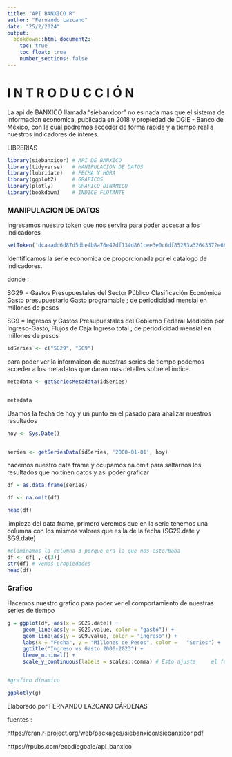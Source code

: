 ---
title: "API BANXICO R"
author: "Fernando Lazcano"
date: "25/2/2024"
output: 
  bookdown::html_document2:
    toc: true
    toc_float: true
    number_sections: false
---

# I N T R O D U C C I Ó N     

La api de BANXICO llamada "siebanxicor" no es nada mas que el sistema de informacion economica, publicada en 2018 y propiedad de DGIE - Banco de México, con la cual podremos acceder de forma rapida y a tiempo real a nuestros indicadores de interes. 

LIBRERIAS 
```{r, message=FALSE, warning=FALSE}
library(siebanxicor) # API DE BANXICO
library(tidyverse)   # MANIPULACION DE DATOS
library(lubridate)   # FECHA Y HORA
library(ggplot2)     # GRAFICOS
library(plotly)      # GRAFICO DINAMICO 
library(bookdown)    # INDICE FLOTANTE 
```
### MANIPULACION DE DATOS 

Ingresamos nuestro token que nos servira para poder accesar a los indicadores 

```{r}
setToken('dcaaadd6d87d5dbe4b8a76e47df134d861cee3e0c6df85283a32643572e66bb5')
```

Identificamos la serie economica de proporcionada  por el catalogo de indicadores.

donde :

SG29 = Gastos Presupuestales del Sector Público Clasificación Económica Gasto presupuestario Gasto programable ; de periodicidad mensial en millones de pesos 

SG9 = Ingresos y Gastos Presupuestales del Gobierno Federal Medición por Ingreso-Gasto, Flujos de Caja Ingreso total ; de periodicidad mensial en millones de pesos 


```{r}
idSeries <- c("SG29", "SG9")
```

para poder ver la informaicon de nuestras series de tiempo podemos acceder a los metadatos que daran mas detalles sobre el indice.

```{r}

metadata <- getSeriesMetadata(idSeries)


metadata

```


Usamos la fecha de hoy y un punto en el pasado para analizar nuestros resultados 

```{r}
hoy <- Sys.Date()


series <- getSeriesData(idSeries, '2000-01-01', hoy)
```


hacemos nuestro data frame  y ocupamos na.omit para saltarnos los resultados que no tinen datos y asi poder graficar

```{r}
df = as.data.frame(series)

df <- na.omit(df)

head(df)
```

limpieza del data frame, primero veremos que en la serie tenemos una columna con los mismos valores que es la de la fecha (SG29.date y SG9.date)

```{r}
#eliminamos la columna 3 porque era la que nos estorbaba 
df <- df[ ,-c(3)]
str(df) # vemos propiedades 
head(df)

```
### Grafico 

Hacemos nuestro grafico para poder ver el comportamiento de nuestras series de tiempo 


```{r}
g = ggplot(df, aes(x = SG29.date)) +
     geom_line(aes(y = SG29.value, color = "gasto")) +
     geom_line(aes(y = SG9.value, color = "ingreso")) +
     labs(x = "Fecha", y = "Millones de Pesos", color =   "Series") +
     ggtitle("Ingreso vs Gasto 2000-2023") +
     theme_minimal() +
     scale_y_continuous(labels = scales::comma) # Esto ajusta     el formato de los números en el eje y


#grafico dinamico 

ggplotly(g)

```


Elaborado por FERNANDO LAZCANO CÁRDENAS 


fuentes : 


https://cran.r-project.org/web/packages/siebanxicor/siebanxicor.pdf

https://rpubs.com/ecodiegoale/api_banxico